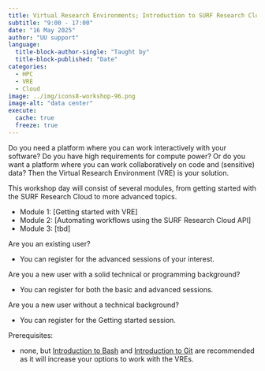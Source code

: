 ```yaml
---
title: Virtual Research Environments; Introduction to SURF Research Cloud
subtitle: "9:00 - 17:00"
date: "16 May 2025"
author: "UU support"
language: 
  title-block-author-single: "Taught by"
  title-block-published: "Date"
categories:
  - HPC
  - VRE
  - Cloud
image: ../img/icons8-workshop-96.png
image-alt: "data center"
execute: 
  cache: true
  freeze: true
---
```


Do you need a platform where you can work interactively with your software? Do you have high requirements for compute power? Or do you want a platform where you can work collaboratively on code and (sensitive) data? Then the Virtual Research Environment (VRE) is your solution.

This workshop day will consist of several modules, from getting started with the SURF Research Cloud to more advanced topics. 

- Module 1: [Getting started with VRE]
- Module 2: [Automating workflows using the SURF Research Cloud API]
- Module 3: [tbd]


Are you an existing user?

- You can register for the advanced sessions of your interest.

Are you a new user with a solid technical or programming background?

- You can register for both the basic and advanced sessions.

Are you a new user without a technical background?

- You can register for the Getting started session.

Prerequisites:

- none, but [Introduction to Bash](./day-1.qmd) and [Introduction to Git](day-2.qmd) are recommended as it will increase your options to work with the VREs.